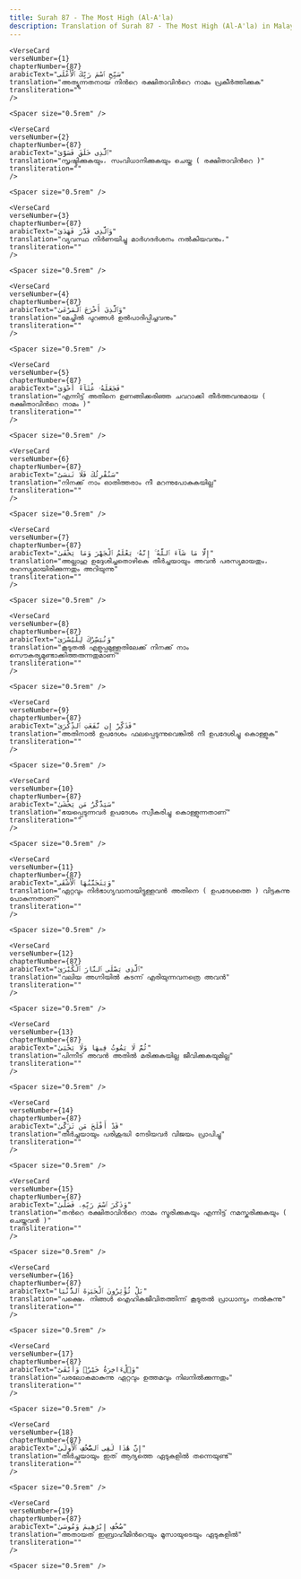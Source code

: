 ```yaml
---
title: Surah 87 - The Most High (Al-A'la)  
description: Translation of Surah 87 - The Most High (Al-A'la) in Malayalam
---
```







    <VerseCard 
    verseNumber={1}
    chapterNumber={87}
    arabicText="سَبِّحِ ٱسْمَ رَبِّكَ ٱلْأَعْلَى"
    translation="അത്യുന്നതനായ നിന്‍റെ രക്ഷിതാവിന്‍റെ നാമം പ്രകീര്‍ത്തിക്കുക"
    transliteration=""
    />

    <Spacer size="0.5rem" />
                
    <VerseCard 
    verseNumber={2}
    chapterNumber={87}
    arabicText="ٱلَّذِى خَلَقَ فَسَوَّىٰ"
    translation="സൃഷ്ടിക്കുകയും، സംവിധാനിക്കുകയും ചെയ്ത ( രക്ഷിതാവിന്‍റെ )"
    transliteration=""
    />

    <Spacer size="0.5rem" />
                
    <VerseCard 
    verseNumber={3}
    chapterNumber={87}
    arabicText="وَٱلَّذِى قَدَّرَ فَهَدَىٰ"
    translation="വ്യവസ്ഥ നിര്‍ണയിച്ചു മാര്‍ഗദര്‍ശനം നല്‍കിയവനും،"
    transliteration=""
    />

    <Spacer size="0.5rem" />
                
    <VerseCard 
    verseNumber={4}
    chapterNumber={87}
    arabicText="وَٱلَّذِىٓ أَخْرَجَ ٱلْمَرْعَىٰ"
    translation="മേച്ചില്‍ പുറങ്ങള്‍ ഉല്‍പാദിപ്പിച്ചവനും"
    transliteration=""
    />

    <Spacer size="0.5rem" />
                
    <VerseCard 
    verseNumber={5}
    chapterNumber={87}
    arabicText="فَجَعَلَهُۥ غُثَآءً أَحْوَىٰ"
    translation="എന്നിട്ട്‌ അതിനെ ഉണങ്ങിക്കരിഞ്ഞ ചവറാക്കി തീര്‍ത്തവനുമായ ( രക്ഷിതാവിന്‍റെ നാമം )"
    transliteration=""
    />

    <Spacer size="0.5rem" />
                
    <VerseCard 
    verseNumber={6}
    chapterNumber={87}
    arabicText="سَنُقْرِئُكَ فَلَا تَنسَىٰٓ"
    translation="നിനക്ക്‌ നാം ഓതിത്തരാം നീ മറന്നുപോകുകയില്ല"
    transliteration=""
    />

    <Spacer size="0.5rem" />
                
    <VerseCard 
    verseNumber={7}
    chapterNumber={87}
    arabicText="إِلَّا مَا شَآءَ ٱللَّهُ ۚ إِنَّهُۥ يَعْلَمُ ٱلْجَهْرَ وَمَا يَخْفَىٰ"
    translation="അല്ലാഹു ഉദ്ദേശിച്ചതൊഴികെ തീര്‍ച്ചയായും അവന്‍ പരസ്യമായതും، രഹസ്യമായിരിക്കുന്നതും അറിയുന്നു"
    transliteration=""
    />

    <Spacer size="0.5rem" />
                
    <VerseCard 
    verseNumber={8}
    chapterNumber={87}
    arabicText="وَنُيَسِّرُكَ لِلْيُسْرَىٰ"
    translation="കൂടുതല്‍ എളുപ്പമുള്ളതിലേക്ക്‌ നിനക്ക്‌ നാം സൌകര്യമുണ്ടാക്കിത്തരുന്നതുമാണ്‌"
    transliteration=""
    />

    <Spacer size="0.5rem" />
                
    <VerseCard 
    verseNumber={9}
    chapterNumber={87}
    arabicText="فَذَكِّرْ إِن نَّفَعَتِ ٱلذِّكْرَىٰ"
    translation="അതിനാല്‍ ഉപദേശം ഫലപ്പെടുന്നുവെങ്കില്‍ നീ ഉപദേശിച്ചു കൊള്ളുക"
    transliteration=""
    />

    <Spacer size="0.5rem" />
                
    <VerseCard 
    verseNumber={10}
    chapterNumber={87}
    arabicText="سَيَذَّكَّرُ مَن يَخْشَىٰ"
    translation="ഭയപ്പെടുന്നവര്‍ ഉപദേശം സ്വീകരിച്ചു കൊള്ളുന്നതാണ്‌"
    transliteration=""
    />

    <Spacer size="0.5rem" />
                
    <VerseCard 
    verseNumber={11}
    chapterNumber={87}
    arabicText="وَيَتَجَنَّبُهَا ٱلْأَشْقَى"
    translation="ഏറ്റവും നിര്‍ഭാഗ്യവാനായിട്ടുള്ളവന്‍ അതിനെ ( ഉപദേശത്തെ ) വിട്ടകന്നു പോകുന്നതാണ്‌"
    transliteration=""
    />

    <Spacer size="0.5rem" />
                
    <VerseCard 
    verseNumber={12}
    chapterNumber={87}
    arabicText="ٱلَّذِى يَصْلَى ٱلنَّارَ ٱلْكُبْرَىٰ"
    translation="വലിയ അഗ്നിയില്‍ കടന്ന്‌ എരിയുന്നവനത്രെ അവന്‍"
    transliteration=""
    />

    <Spacer size="0.5rem" />
                
    <VerseCard 
    verseNumber={13}
    chapterNumber={87}
    arabicText="ثُمَّ لَا يَمُوتُ فِيهَا وَلَا يَحْيَىٰ"
    translation="പിന്നീട്‌ അവന്‍ അതില്‍ മരിക്കുകയില്ല ജീവിക്കുകയുമില്ല"
    transliteration=""
    />

    <Spacer size="0.5rem" />
                
    <VerseCard 
    verseNumber={14}
    chapterNumber={87}
    arabicText="قَدْ أَفْلَحَ مَن تَزَكَّىٰ"
    translation="തീര്‍ച്ചയായും പരിശുദ്ധി നേടിയവര്‍ വിജയം പ്രാപിച്ചു"
    transliteration=""
    />

    <Spacer size="0.5rem" />
                
    <VerseCard 
    verseNumber={15}
    chapterNumber={87}
    arabicText="وَذَكَرَ ٱسْمَ رَبِّهِۦ فَصَلَّىٰ"
    translation="തന്‍റെ രക്ഷിതാവിന്‍റെ നാമം സ്മരിക്കുകയും എന്നിട്ട്‌ നമസ്കരിക്കുകയും ( ചെയ്തവന്‍ )"
    transliteration=""
    />

    <Spacer size="0.5rem" />
                
    <VerseCard 
    verseNumber={16}
    chapterNumber={87}
    arabicText="بَلْ تُؤْثِرُونَ ٱلْحَيَوٰةَ ٱلدُّنْيَا"
    translation="പക്ഷെ، നിങ്ങള്‍ ഐഹികജീവിതത്തിന്ന്‌ കൂടുതല്‍ പ്രാധാന്യം നല്‍കുന്നു"
    transliteration=""
    />

    <Spacer size="0.5rem" />
                
    <VerseCard 
    verseNumber={17}
    chapterNumber={87}
    arabicText="وَٱلْءَاخِرَةُ خَيْرٌۭ وَأَبْقَىٰٓ"
    translation="പരലോകമാകുന്നു ഏറ്റവും ഉത്തമവും നിലനില്‍ക്കുന്നതും"
    transliteration=""
    />

    <Spacer size="0.5rem" />
                
    <VerseCard 
    verseNumber={18}
    chapterNumber={87}
    arabicText="إِنَّ هَٰذَا لَفِى ٱلصُّحُفِ ٱلْأُولَىٰ"
    translation="തീര്‍ച്ചയായും ഇത്‌ ആദ്യത്തെ ഏടുകളില്‍ തന്നെയുണ്ട്‌"
    transliteration=""
    />

    <Spacer size="0.5rem" />
                
    <VerseCard 
    verseNumber={19}
    chapterNumber={87}
    arabicText="صُحُفِ إِبْرَٰهِيمَ وَمُوسَىٰ"
    translation="അതായത്‌ ഇബ്രാഹീമിന്‍റെയും മൂസായുടെയും ഏടുകളില്‍"
    transliteration=""
    />

    <Spacer size="0.5rem" />
                